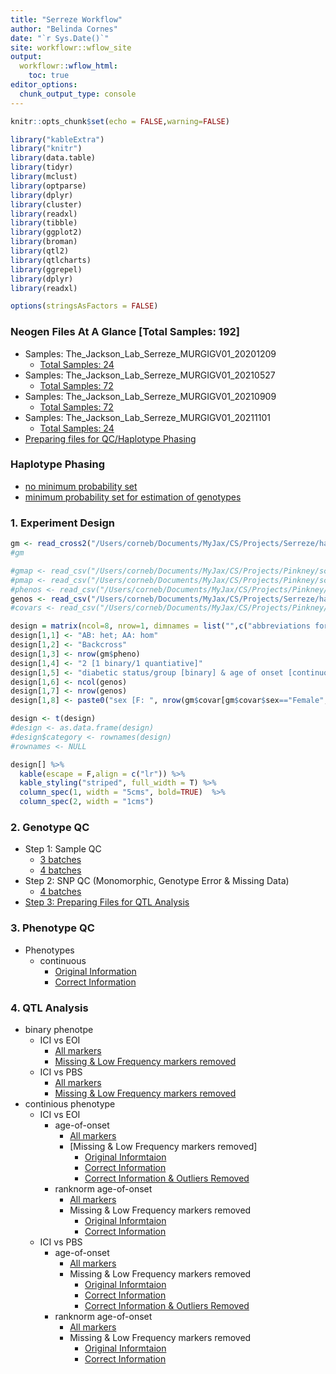 ```yaml
---
title: "Serreze Workflow"
author: "Belinda Cornes"
date: "`r Sys.Date()`"
site: workflowr::wflow_site
output:
  workflowr::wflow_html:
    toc: true
editor_options:
  chunk_output_type: console
---
```


```r
knitr::opts_chunk$set(echo = FALSE,warning=FALSE)

library("kableExtra")
library("knitr")
library(data.table) 
library(tidyr)
library(mclust)
library(optparse)
library(dplyr)
library(cluster)
library(readxl)
library(tibble)
library(ggplot2)
library(broman)
library(qtl2)
library(qtlcharts)
library(ggrepel)
library(dplyr)
library(readxl) 

options(stringsAsFactors = FALSE)

```

### **Neogen Files At A Glance** [Total Samples: 192]
* Samples: The_Jackson_Lab_Serreze_MURGIGV01_20201209
  + [Total Samples: 24](0.1_samples_batch_20201209.html)
* Samples: The_Jackson_Lab_Serreze_MURGIGV01_20210527
  + [Total Samples: 72](0.1_samples_batch_20210527.html)
* Samples: The_Jackson_Lab_Serreze_MURGIGV01_20210909
  + [Total Samples: 72](0.1_samples_batch_20210909.html)
* Samples: The_Jackson_Lab_Serreze_MURGIGV01_20211101
  + [Total Samples: 24](0.1_samples_batch_20211101.html)
* [Preparing files for QC/Haplotype Phasing](0.1.1_preparing.data_bqc_4batches.html)


### **Haplotype Phasing**
* [no minimum probability set](0.2_haplotype_comparison_bqc_4batches.html)
* [minimum probability set for estimation of genotypes](0.2_haplotype_comparison_bqc_4batches_minprob.html)

### **1. Experiment Design**

```r

gm <- read_cross2("/Users/corneb/Documents/MyJax/CS/Projects/Serreze/haplotype.reconstruction/output_hh/gm.json")
#gm

#gmap <- read_csv("/Users/corneb/Documents/MyJax/CS/Projects/Pinkney/scripts/gmap.csv")
#pmap <- read_csv("/Users/corneb/Documents/MyJax/CS/Projects/Pinkney/scripts/pmap.csv")
#phenos <- read_csv("/Users/corneb/Documents/MyJax/CS/Projects/Pinkney/scripts/pheno.csv")
genos <- read_csv("/Users/corneb/Documents/MyJax/CS/Projects/Serreze/haplotype.reconstruction/output_hh/sample_geno.csv")
#covars <- read_csv("/Users/corneb/Documents/MyJax/CS/Projects/Pinkney/scripts/pheno_covar.csv")

design = matrix(ncol=8, nrow=1, dimnames = list("",c("abbreviations for strains:","type of cross:","number of mice phenotyped:","total number of mice phenotypes:","phenotypes:","number of mice:","number of markers:","covariates:")))
design[1,1] <- "AB: het; AA: hom"
design[1,2] <- "Backcross"
design[1,3] <- nrow(gm$pheno)
design[1,4] <- "2 [1 binary/1 quantiative]"
design[1,5] <- "diabetic status/group [binary] & age of onset [continuous]"
design[1,6] <- ncol(genos)
design[1,7] <- nrow(genos)
design[1,8] <- paste0("sex [F: ", nrow(gm$covar[gm$covar$sex=="Female",]), "; M: ", nrow(gm$covar[gm$covar$sex=="Male",]),"] (sex not used as all females); binary diabetic status for continous traits")

design <- t(design)
#design <- as.data.frame(design)
#design$category <- rownames(design)
#rownames <- NULL

design[] %>%
  kable(escape = F,align = c("lr")) %>%
  kable_styling("striped", full_width = T) %>%
  column_spec(1, width = "5cms", bold=TRUE)  %>%
  column_spec(2, width = "1cms") 

```

### **2. Genotype QC**
* Step 1: Sample QC 
  + [3 batches](2.1_sample_bqc_3.batches.html)
  + [4 batches](2.1_sample_bqc_4.batches.html)
* Step 2: SNP QC (Monomorphic, Genotype Error & Missing Data)
  + [4 batches](2.2.1_snp_qc_4.batches.html)
* [Step 3: Preparing Files for QTL Analysis](2.4_preparing.data_aqc_4batches.html)


### **3. Phenotype QC**
* Phenotypes
  + continuous
    + [Original Information](3.1_phenotype.qc.html)
    + [Correct Information](3.1_phenotype.qc_corrected.html)

### **4. QTL Analysis**
* binary phenotpe
  + ICI vs EOI
    + [All markers](4.1.1_qtl.analysis_binary_ici.vs.eoi.html)
    + [Missing & Low Frequency markers removed](4.1.1_qtl.analysis_binary_ici.vs.eoi_snpsqc.html)
  + ICI vs PBS
    + [All markers](4.1.1_qtl.analysis_binary_ici.vs.pbs.html)
    + [Missing & Low Frequency markers removed](4.1.1_qtl.analysis_binary_ici.vs.pbs_snpsqc.html)
* continious phenotype
  + ICI vs EOI
    + age-of-onset
      + [All markers](4.1.2_qtl.analysis_cont_age_ici.vs.eoi.html)
      + [Missing & Low Frequency markers removed]
        + [Original Informtaion](4.1.2_qtl.analysis_cont_age_ici.vs.eoi_snpsqc.html)
        + [Correct Information](4.1.2_qtl.analysis_cont_age_ici.vs.eoi_snpsqc_pheno.corrected.html)
        + [Correct Information & Outliers Removed](4.1.2_qtl.analysis_cont_age_ici.vs.eoi_snpsqc_pheno.corrected.cleaned.html)
    + ranknorm age-of-onset
      + [All markers](4.1.2_qtl.analysis_cont_rzage_ici.vs.eoi.html)
      + Missing & Low Frequency markers removed
        + [Original Informtaion](4.1.2_qtl.analysis_cont_rzage_ici.vs.eoi_snpsqc.html)
        + [Correct Information](4.1.2_qtl.analysis_cont_rzage_ici.vs.eoi_snpsqc_pheno.corrected.html)
  + ICI vs PBS
    + age-of-onset
      + [All markers](4.1.2_qtl.analysis_cont_age_ici.vs.pbs.html)
      + Missing & Low Frequency markers removed
        + [Original Informtaion](4.1.2_qtl.analysis_cont_age_ici.vs.pbs_snpsqc.html)
        + [Correct Information](4.1.2_qtl.analysis_cont_age_ici.vs.pbs_snpsqc_pheno.corrected.html)
        + [Correct Information & Outliers Removed](4.1.2_qtl.analysis_cont_age_ici.vs.pbs_snpsqc_pheno.corrected.cleaned.html)
    + ranknorm age-of-onset
      + [All markers](4.1.2_qtl.analysis_cont_rzage_ici.vs.pbs.html)
      + Missing & Low Frequency markers removed
        + [Original Informtaion](4.1.2_qtl.analysis_cont_rzage_ici.vs.pbs_snpsqc.html)
        + [Correct Information](4.1.2_qtl.analysis_cont_rzage_ici.vs.pbs_snpsqc_pheno.corrected.html)

